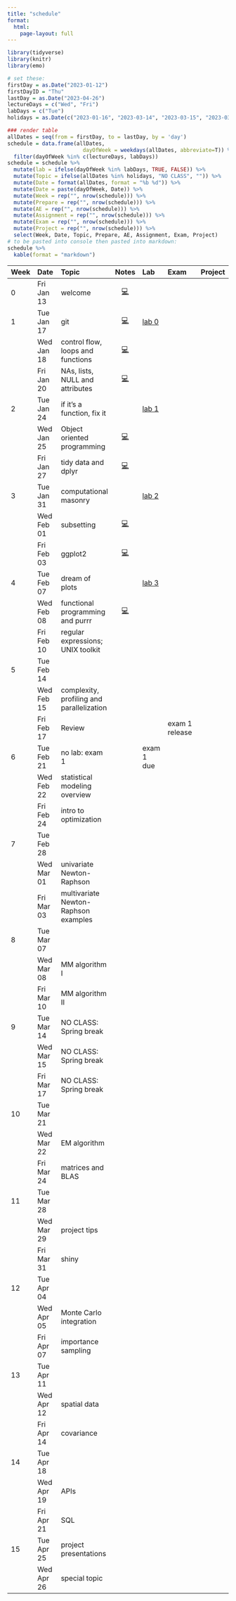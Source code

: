 ```yaml
---
title: "schedule"
format: 
  html: 
    page-layout: full
---
```


```r
library(tidyverse)
library(knitr)
library(emo)
```

```r
# set these:
firstDay = as.Date("2023-01-12")
firstDayID = "Thu"
lastDay = as.Date("2023-04-26")
lectureDays = c("Wed", "Fri")
labDays = c("Tue")
holidays = as.Date(c("2023-01-16", "2023-03-14", "2023-03-15", "2023-03-17"))

### render table
allDates = seq(from = firstDay, to = lastDay, by = 'day')
schedule = data.frame(allDates,
                        dayOfWeek = weekdays(allDates, abbreviate=T)) %>%
  filter(dayOfWeek %in% c(lectureDays, labDays))
schedule = schedule %>%
  mutate(lab = ifelse(dayOfWeek %in% labDays, TRUE, FALSE)) %>%
  mutate(Topic = ifelse(allDates %in% holidays, "NO CLASS", "")) %>%
  mutate(Date = format(allDates, format = "%b %d")) %>%
  mutate(Date = paste(dayOfWeek, Date)) %>%
  mutate(Week = rep("", nrow(schedule))) %>%
  mutate(Prepare = rep("", nrow(schedule))) %>%
  mutate(AE = rep("", nrow(schedule))) %>%
  mutate(Assignment = rep("", nrow(schedule))) %>%
  mutate(Exam = rep("", nrow(schedule))) %>%
  mutate(Project = rep("", nrow(schedule))) %>%
  select(Week, Date, Topic, Prepare, AE, Assignment, Exam, Project)
# to be pasted into console then pasted into markdown:
schedule %>%
  kable(format = "markdown")
```

| Week | Date       | Topic                                     |              Notes              | Lab                      | Exam | Project |
|:---------|:------------|:-------------|:--------:|:------------|:--------------------|:---------|
| 0    | Fri Jan 13 | welcome                                   |  [💻](/slides/01-welcome.html)  |                          |      |         |
| 1    | Tue Jan 17 | git                                       | [💻](/slides/lab0-welcome.html) | [lab 0](/labs/lab0.html) |      |         |
|      | Wed Jan 18 | control flow, loops and functions         |    [💻](/slides/lec02.html)     |                          |      |         |
|      | Fri Jan 20 | NAs, lists, NULL and attributes           |    [💻](/slides/lec03.html)     |                          |      |         |
| 2    | Tue Jan 24 | if it's a function, fix it                |                                 | [lab 1](/labs/lab1.html) |      |         |
|      | Wed Jan 25 | Object oriented programming               |    [💻](/slides/lec04.html)     |                          |      |         |
|      | Fri Jan 27 | tidy data and dplyr           |  [💻](/slides/lec05.html)                                |                          |      |         |
| 3    | Tue Jan 31 | computational masonry                                          |                                 |   [lab 2](/labs/lab2.html)                       |      |         |
|      | Wed Feb 01 | subsetting                                   | [💻](/slides/lec06.html)                                |                          |      |         |
|      | Fri Feb 03 | ggplot2          | [💻](/slides/lec07.html)                                |                          |      |         |
| 4    | Tue Feb 07 | dream of plots                                          |                                 |  [lab 3](/labs/lab3.html)                        |      |         |
|      | Wed Feb 08 | functional programming and purrr   |  [💻](/slides/lec08.html)                               |                          |      |         |
|      | Fri Feb 10 | regular expressions; UNIX toolkit                     |                                 |                          |      |         |
| 5    | Tue Feb 14 |                                           |                                 |                          |      |         |
|      | Wed Feb 15 | complexity, profiling and parallelization |                                 |                          |      |         |
|      | Fri Feb 17 | Review                                    |                                 |                          | exam 1 release  |         |
| 6    | Tue Feb 21 | no lab: exam 1                                        |                                 | exam 1 due                         |      |         |
|      | Wed Feb 22 | statistical modeling overview             |                                 |                          |      |         |
|      | Fri Feb 24 | intro to optimization                     |                                 |                          |      |         |
| 7    | Tue Feb 28 |                                           |                                 |                          |      |         |
|      | Wed Mar 01 | univariate Newton-Raphson                 |                                 |                          |      |         |
|      | Fri Mar 03 | multivariate Newton-Raphson examples      |                                 |                          |      |         |
| 8    | Tue Mar 07 |                                           |                                 |                          |      |         |
|      | Wed Mar 08 | MM algorithm I                            |                                 |                          |      |         |
|      | Fri Mar 10 | MM algorithm II                           |                                 |                          |      |         |
| 9    | Tue Mar 14 | NO CLASS: Spring break                    |                                 |                          |      |         |
|      | Wed Mar 15 | NO CLASS: Spring break                    |                                 |                          |      |         |
|      | Fri Mar 17 | NO CLASS: Spring break                    |                                 |                          |      |         |
| 10   | Tue Mar 21 |                                           |                                 |                          |      |         |
|      | Wed Mar 22 | EM algorithm                              |                                 |                          |      |         |
|      | Fri Mar 24 | matrices and BLAS                         |                                 |                          |      |         |
| 11   | Tue Mar 28 |                                           |                                 |                          |      |         |
|      | Wed Mar 29 | project tips                              |                                 |                          |      |         |
|      | Fri Mar 31 | shiny                                     |                                 |                          |      |         |
| 12   | Tue Apr 04 |                                           |                                 |                          |      |         |
|      | Wed Apr 05 | Monte Carlo integration                   |                                 |                          |      |         |
|      | Fri Apr 07 | importance sampling                       |                                 |                          |      |         |
| 13   | Tue Apr 11 |                                           |                                 |                          |      |         |
|      | Wed Apr 12 | spatial data                              |                                 |                          |      |         |
|      | Fri Apr 14 | covariance                                |                                 |                          |      |         |
| 14   | Tue Apr 18 |                                           |                                 |                          |      |         |
|      | Wed Apr 19 | APIs                                      |                                 |                          |      |         |
|      | Fri Apr 21 | SQL                                       |                                 |                          |      |         |
| 15   | Tue Apr 25 | project presentations                     |                                 |                          |      |         |
|      | Wed Apr 26 | special topic                             |                                 |                          |      |         |
